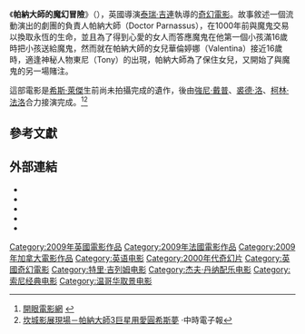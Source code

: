 {{expand|time=2016-12-10T05:13:52+00:00}}
{{noteTA
|T=zh-tw:帕納大師的魔幻冒險;zh-hk:柏納大師奇幻Show;zh-cn:魔法奇幻秀;
|G1=Movie
|G2=Show
|1=zh-tw:帕納大師的魔幻冒險;zh-hk:柏納大師奇幻Show;zh-cn:魔法奇幻秀;
|2=zh-tw:克里斯多夫·柏麥;zh-hk:基斯杜化·龐馬;zh-cn:克里斯托弗·普盧默;
|3=zh-hans:希斯·莱杰;zh-hk:希夫·烈爵;zh-tw:希斯·萊傑;
|4=zh-hans:希斯;zh-hk:希夫;zh-tw:希斯;
|5=zh-hans:莱杰;zh-hk:烈爵;zh-tw:萊傑;
}}
{{Infobox film
|name = 帕納大師的魔幻冒險
|original_name = The Imaginarium of Doctor Parnassus
|image =
|image_size =
|alt =
|caption =
|director = [[泰瑞·吉連|泰瑞·吉連]]
|producer = [[Samuel_Hadida|Samuel Hadida]]<br />[[Amy_Gilliam|Amy Gilliam]]<br />[[William_Vince|William Vince]]<br />泰瑞·吉連
|writer = 泰瑞·吉連<br />[[Charles_McKeown|Charles McKeown]]
|narrator =
|starring = [[希斯·萊傑|希斯·萊傑]]<br />[[克里斯托弗·普盧默|克里斯托弗·普盧默]]<br />[[莉莉·高爾|莉莉·高爾]]<br />[[威勒·特耶|威勒·特耶]]<br />[[安德魯·加菲爾德|安德魯·加菲爾德]]<br />[[Tom_Waits|Tom Waits]]<br />[[強尼·戴普|強尼·戴普]]<br />[[裘德·洛|裘德·洛]]<br />[[柯林·法洛|柯林·法洛]]
|music = [[Jeff_Danna|Jeff Danna]]<br />[[麥可·唐納|麥可·唐納]]
|cinematography = [[Nicola_Pecorini|Nicola Pecorini]]
|editing = [[Mick_Audsley|Mick Audsley]]
|studio = [[Samuel_Hadida|Davis Films]]<br />[[Grosvenor_Park|Grosvenor Park]]
|distributor = [[Samuel_Hadida|Metropolitan Filmexport]]<sup>法國</sup><br />[[Lions_Gate_Entertainment|Lionsgate]]<sup>英國</sup><br />[[Sony_Pictures_Classics|Sony Pictures Classics]]<sup>美國（電影院）</sup><br />[[Sony_Pictures_Worldwide_Acquisitions_Group|Sony Pictures Worldwide Acquisitions Group]]<sup>美國（所有媒體）</sup>
|released = （英国）[[2009年10月|2009年10月16日]]<br />（台湾）2010年1月22日<br />（中国大陆）2011年12月2日
|runtime = 122分鐘
|country = [[英国电影|英國]]、[[法国电影|法國]]、[[加拿大电影|加拿大]]
|language = [[英語|英語]]
|budget = 3000萬美元
|gross = 6180万美元
|cn_name = 魔法奇幻秀
|hk_name = 柏納大師奇幻Show
|tw_name = 帕納大師的魔幻冒險
}}

《'''帕納大師的魔幻冒險'''》（{{lang-en|'''''The Imaginarium of Doctor Parnassus'''''}}），英國導演[[泰瑞·吉連|泰瑞·吉連]]執導的[[奇幻電影|奇幻電影]]。故事敘述一個流動演出的劇團的負責人帕納大師（Doctor Parnassus），在1000年前與魔鬼交易以換取永恆的生命，並且為了得到心愛的女人而答應魔鬼在他第一個小孩滿16歲時把小孩送給魔鬼，然而就在帕納大師的女兒華倫婷娜（Valentina）接近16歲時，適逢神秘人物東尼（Tony）的出現，帕納大師為了保住女兒，又開始了與魔鬼的另一場賭注。

這部電影是[[希斯·萊傑|希斯·萊傑]]生前尚未拍攝完成的遺作，後由[[強尼·戴普|強尼·戴普]]、[[裘德·洛|裘德·洛]]、[[柯林·法洛|柯林·法洛]]合力接演完成。<ref>[http://www.atmovies.com.tw/movie/film.asp?action=next&film_id=fien91054606 開眼電影網] {{webarchive|url=https://web.archive.org/web/20091225150305/http://www.atmovies.com.tw/movie/film.asp?action=next&film_id=fien91054606 |date=2009-12-25 }}</ref><ref>[http://showbiz.chinatimes.com/2009Cti/Channel/Showbiz/showbiz-news-cnt/0,5020,100103+112009052300075,00.html 坎城影展現場－帕納大師3巨星用愛圓希斯夢] {{webarchive|url=https://web.archive.org/web/20100123000918/http://showbiz.chinatimes.com/2009Cti/Channel/Showbiz/showbiz-news-cnt/0,5020,100103+112009052300075,00.html |date=2010-01-23 }}·中時電子報</ref>

== 參考文獻 ==
<div class="references-small">
<references></references>
</div>

== 外部連結 ==
* {{IMDb title|1054606}}
* {{Allmovie title|420337}}
* {{mojo title|imaginariumofdoctorparnassus}}
* {{rotten-tomatoes|1190561-imaginarium_of_doctor_parnassus}}
* {{Metacritic film|the-imaginarium-of-doctor-parnassus}}

{{Terry Gilliam}}
{{Authority control}}
{{DEFAULTSORT:Imaginarium of Doctor Parnassus, The}}
[[Category:2009年英國電影作品|Category:2009年英國電影作品]]
[[Category:2009年法國電影作品|Category:2009年法國電影作品]]
[[Category:2009年加拿大電影作品|Category:2009年加拿大電影作品]]
[[Category:英语电影|Category:英语电影]]
[[Category:2000年代奇幻片|Category:2000年代奇幻片]]
[[Category:英國奇幻電影|Category:英國奇幻電影]]
[[Category:特里·吉列姆电影|Category:特里·吉列姆电影]]
[[Category:杰夫·丹纳配乐电影|Category:杰夫·丹纳配乐电影]]
[[Category:索尼经典电影|Category:索尼经典电影]]
[[Category:温哥华取景电影|Category:温哥华取景电影]]